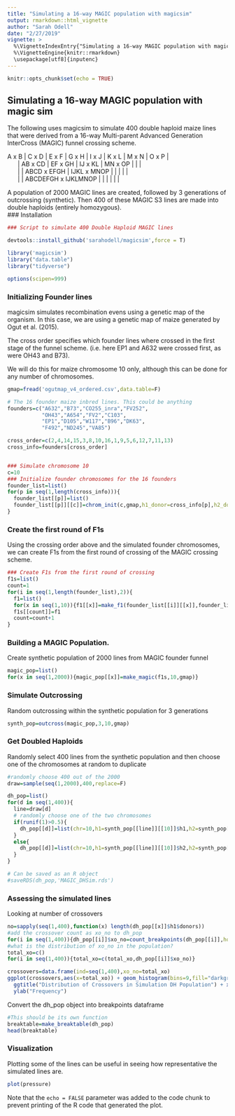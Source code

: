 ```yaml
---
title: "Simulating a 16-way MAGIC population with magicsim"
output: rmarkdown::html_vignette
author: "Sarah Odell"
date: "2/27/2019"
vignette: >
  %\VignetteIndexEntry{"Simulating a 16-way MAGIC population with magicsim"}
  %\VignetteEngine{knitr::rmarkdown}
  \usepackage[utf8]{inputenc}
---
```


```r
knitr::opts_chunk$set(echo = TRUE)
```

## Simulating a 16-way MAGIC population with magic sim

The following uses magicsim to simulate 400 double haploid maize lines that were derived from a 16-way Multi-parent Advanced Generation InterCross (MAGIC) funnel crossing scheme.

| A x B | C x D | E x F | G x H | I x J | K x L | M x N | O x P |
|       | AB x CD | EF x GH | IJ x KL | MN  x OP |      |       |
|       |         | ABCD x EFGH | IJKL x MNOP |   |    |   |    |
|       |         |  ABCDEFGH x IJKLMNOP |    |   |    |   |    |
                        
A population of 2000 MAGIC lines are created, followed by 3 generations of outcrossing (synthetic). Then 400 of these MAGIC S3 lines are made into double haploids (entirely homozygous).                 
### Installation
```r
### Script to simulate 400 Double Haploid MAGIC lines

devtools::install_github('sarahodell/magicsim',force = T)

library('magicsim')
library("data.table")
library("tidyverse")

options(scipen=999)
```

### Initializing Founder lines

magicsim simulates recombination evens using a genetic map of the organism. In this case, we are using a genetic map of maize generated by Ogut et al. (2015).

The cross order specifies which founder lines where crossed in the first stage of the funnel scheme. (i.e. here EP1 and A632 were crossed first, as were OH43 and B73).

We will do this for maize chromosome 10 only, although this can be done for any number of chromosomes.
```r

gmap=fread('ogutmap_v4_ordered.csv',data.table=F)

# The 16 founder maize inbred lines. This could be anything
founders=c("A632","B73","CO255_inra","FV252",
           "OH43","A654","FV2","C103",
           "EP1","D105","W117","B96","DK63",
           "F492","ND245","VA85")

cross_order=c(2,4,14,15,3,8,10,16,1,9,5,6,12,7,11,13)
cross_info=founders[cross_order]


### Simulate chromosome 10
c=10
### Initialize founder chromosomes for the 16 founders
founder_list=list()
for(p in seq(1,length(cross_info))){
  founder_list[[p]]=list()
  founder_list[[p]][[c]]=chrom_init(c,gmap,h1_donor=cross_info[p],h2_donor=cross_info[p])
}
```

### Create the first round of F1s

Using the crossing order above and the simulated founder chromosomes, we can create F1s from the first round of crossing of the MAGIC crossing scheme.

```r
### Create F1s from the first round of crossing
f1s=list()
count=1
for(i in seq(1,length(founder_list),2)){
  f1=list()
  for(x in seq(1,10)){f1[[x]]=make_f1(founder_list[[i]][[x]],founder_list[[i+1]][[x]],gmap,x)}
  f1s[[count]]=f1
  count=count+1
}

```

### Building a MAGIC Population.
Create synthetic population of 2000 lines from MAGIC founder funnel
```r
magic_pop=list()
for(x in seq(1,2000)){magic_pop[[x]]=make_magic(f1s,10,gmap)}
```

### Simulate Outcrossing

Random outcrossing within the synthetic population for 3 generations

```r
synth_pop=outcross(magic_pop,3,10,gmap)
```

### Get Doubled Haploids

Randomly select 400 lines from the synthetic population and
then choose one of the chromosomes at random to duplicate

```r

#randomly choose 400 out of the 2000
draw=sample(seq(1,2000),400,replace=F)

dh_pop=list()
for(d in seq(1,400)){
  line=draw[d]
  # randomly choose one of the two chromosomes
  if(runif(1)>0.5){
    dh_pop[[d]]=list(chr=10,h1=synth_pop[[line]][[10]]$h1,h2=synth_pop[[line]][[10]]$h1)
  }
  else{
    dh_pop[[d]]=list(chr=10,h1=synth_pop[[line]][[10]]$h2,h2=synth_pop[[line]][[10]]$h2)
  }
}

# Can be saved as an R object
#saveRDS(dh_pop,'MAGIC_DHSim.rds')

```

### Assessing the simulated lines

Looking at number of crossovers
```r
no=sapply(seq(1,400),function(x) length(dh_pop[[x]]$h1$donors))
#add the crossover count as xo_no to dh_pop
for(i in seq(1,400)){dh_pop[[i]]$xo_no=count_breakpoints(dh_pop[[i]],hom=T)}
#what is the distribution of xo_no in the population?
total_xo=c()
for(i in seq(1,400)){total_xo=c(total_xo,dh_pop[[i]]$xo_no)}

crossovers=data.frame(ind=seq(1,400),xo_no=total_xo)
ggplot(crossovers,aes(x=total_xo)) + geom_histogram(bins=9,fill="darkgreen",color="black") + theme_classic() +
  ggtitle("Distribution of Crossovers in Simulation DH Population") + xlab("Crossover Number") + 
  ylab("Frequency")

```


Convert the dh_pop object into breakpoints dataframe
```r
#This should be its own function
breaktable=make_breaktable(dh_pop)
head(breaktable)
```

### Visualization

Plotting some of the lines can be useful in seeing how representative the simulated lines are.

```r
plot(pressure)
```

Note that the `echo = FALSE` parameter was added to the code chunk to prevent printing of the R code that generated the plot.
